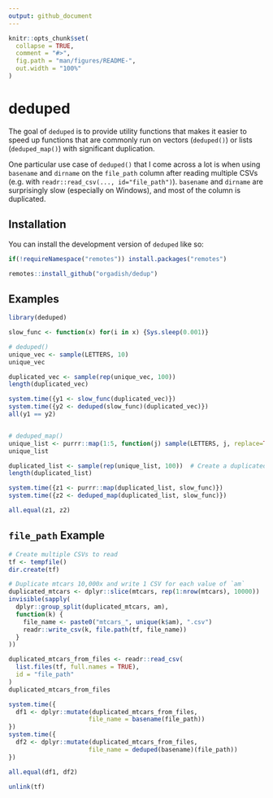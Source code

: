 ```yaml
---
output: github_document
---
```


<!-- README.md is generated from README.Rmd. Please edit that file -->

```r
knitr::opts_chunk$set(
  collapse = TRUE,
  comment = "#>",
  fig.path = "man/figures/README-",
  out.width = "100%"
)
```

# deduped

<!-- badges: start -->
<!-- badges: end -->

The goal of `deduped` is to provide utility functions that makes it easier to speed up functions that are commonly run on vectors (`deduped()`) or lists (`deduped_map()`) with significant duplication.

One particular use case of `deduped()` that I come across a lot is when using `basename` and `dirname` on the `file_path` column after reading multiple CSVs (e.g. with `readr::read_csv(..., id="file_path")`). `basename` and `dirname` are surprisingly slow (especially on Windows), and most of the column is duplicated.

## Installation

You can install the development version of `deduped` like so:

``` r
if(!requireNamespace("remotes")) install.packages("remotes")

remotes::install_github("orgadish/dedup")
```

## Examples

```r
library(deduped)

slow_func <- function(x) for(i in x) {Sys.sleep(0.001)}

# deduped()
unique_vec <- sample(LETTERS, 10)
unique_vec

duplicated_vec <- sample(rep(unique_vec, 100))
length(duplicated_vec)

system.time({y1 <- slow_func(duplicated_vec)})
system.time({y2 <- deduped(slow_func)(duplicated_vec)})
all(y1 == y2)


# deduped_map()
unique_list <- purrr::map(1:5, function(j) sample(LETTERS, j, replace=TRUE))
unique_list

duplicated_list <- sample(rep(unique_list, 100))  # Create a duplicated list
length(duplicated_list)

system.time({z1 <- purrr::map(duplicated_list, slow_func)})
system.time({z2 <- deduped_map(duplicated_list, slow_func)})

all.equal(z1, z2)
```

## `file_path` Example

```r

# Create multiple CSVs to read
tf <- tempfile()
dir.create(tf)

# Duplicate mtcars 10,000x and write 1 CSV for each value of `am`
duplicated_mtcars <- dplyr::slice(mtcars, rep(1:nrow(mtcars), 10000))
invisible(sapply(
  dplyr::group_split(duplicated_mtcars, am),
  function(k) {
    file_name <- paste0("mtcars_", unique(k$am), ".csv")
    readr::write_csv(k, file.path(tf, file_name))
  }
))

duplicated_mtcars_from_files <- readr::read_csv(
  list.files(tf, full.names = TRUE),
  id = "file_path"
)
duplicated_mtcars_from_files

system.time({
  df1 <- dplyr::mutate(duplicated_mtcars_from_files, 
                      file_name = basename(file_path))
})
system.time({
  df2 <- dplyr::mutate(duplicated_mtcars_from_files, 
                      file_name = deduped(basename)(file_path))
})

all.equal(df1, df2)

unlink(tf)
```
